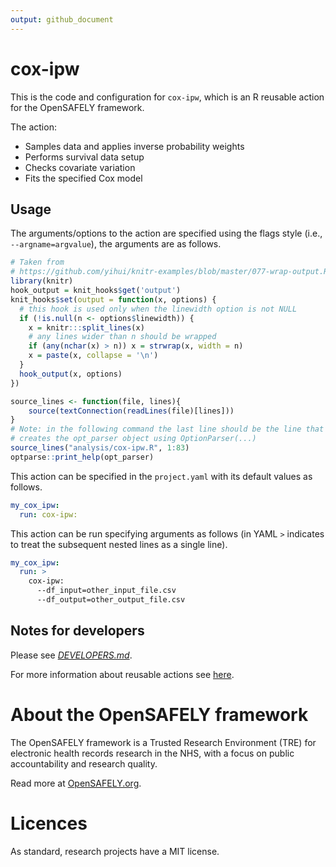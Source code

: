```yaml
---
output: github_document
---
```


<!-- README.md is generated from README.Rmd. 
Please edit that file and rerun in R `rmarkdown::render('README.Rmd')` -->

# cox-ipw

This is the code and configuration for `cox-ipw`, which is an R reusable action for the OpenSAFELY framework.

The action:

- Samples data and applies inverse probability weights
- Performs survival data setup
- Checks covariate variation
- Fits the specified Cox model

## Usage

The arguments/options to the action are specified using the flags style (i.e., `--argname=argvalue`), 
the arguments are as follows.

```r
# Taken from
# https://github.com/yihui/knitr-examples/blob/master/077-wrap-output.Rmd
library(knitr)
hook_output = knit_hooks$get('output')
knit_hooks$set(output = function(x, options) {
  # this hook is used only when the linewidth option is not NULL
  if (!is.null(n <- options$linewidth)) {
    x = knitr:::split_lines(x)
    # any lines wider than n should be wrapped
    if (any(nchar(x) > n)) x = strwrap(x, width = n)
    x = paste(x, collapse = '\n')
  }
  hook_output(x, options)
})
```
```r
source_lines <- function(file, lines){
    source(textConnection(readLines(file)[lines]))
}
# Note: in the following command the last line should be the line that
# creates the opt_parser object using OptionParser(...)
source_lines("analysis/cox-ipw.R", 1:83)
optparse::print_help(opt_parser)
```

This action can be specified in the `project.yaml` with its default values as follows.

```yaml
my_cox_ipw:
  run: cox-ipw:
```

This action can be run specifying arguments as follows 
(in YAML `>` indicates to treat the subsequent nested lines as a single line).

```yaml
my_cox_ipw:
  run: >
    cox-ipw: 
      --df_input=other_input_file.csv
      --df_output=other_output_file.csv
```

## Notes for developers

Please see [_DEVELOPERS.md_](DEVELOPERS.md).

For more information about reusable actions see [here](https://docs.opensafely.org/actions-reusable/).

# About the OpenSAFELY framework

The OpenSAFELY framework is a Trusted Research Environment (TRE) for electronic
health records research in the NHS, with a focus on public accountability and
research quality.

Read more at [OpenSAFELY.org](https://opensafely.org).

# Licences
As standard, research projects have a MIT license. 
